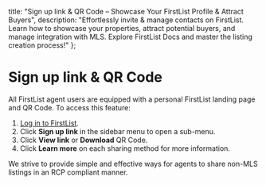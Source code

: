 
<meta name="og:title" content="Invite contacts to sign up with FirstList" />
<meta name="og:description" content="Effortlessly invite & manage contacts on FirstList. Learn how to showcase properties, attract buyers, and manage MLS integration. Explore FirstList Docs & master the process!"/>

  title: "Sign up link & QR Code – Showcase Your FirstList Profile & Attract Buyers",
  description: "Effortlessly invite & manage contacts on FirstList. Learn how to showcase your properties, attract potential buyers, and manage integration with MLS. Explore FirstList Docs and master the listing creation process!"
};

<HeroPattern />

# Sign up link & QR Code

All FirstList agent users are equipped with a personal FirstList landing page and QR Code. To access this feature:

1. <a href="https://app.firstlist.co/login" target="_blank">Log in to FirstList</a>.
1. Click **Sign up link** in the sidebar menu to open a sub-menu.
1. Click **View link** or **Download** QR Code.
1. Click **Learn more** on each sharing method for more information.

We strive to provide simple and effective ways for agents to share non-MLS listings in an RCP compliant manner.
